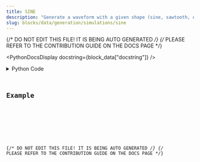 ```yaml
---
title: SINE
description: "Generate a waveform with a given shape (sine, sawtooth, etc)."
slug: blocks/data/generation/simulations/sine
---
```


{/* DO NOT EDIT THIS FILE! IT IS BEING AUTO GENERATED */}
{/* PLEASE REFER TO THE CONTRIBUTION GUIDE ON THE DOCS PAGE */}


<PythonDocsDisplay docstring={block_data["docstring"]} />
<details>
<summary>Python Code</summary>



<Code code={pythonCode} lang="py" wrap theme="dracula" />

[Find this Flojoy Block on GitHub](https://github.com/flojoy-ai/blocks/blob/main/blocks/DATA/GENERATION/SIMULATIONS/SINE/SINE.py)

</details>

## Example


<GetHelpWidget />


<AppDisplay app={app} blockName="SINE" client:visible />


<Example />

{/* DO NOT EDIT THIS FILE! IT IS BEING AUTO GENERATED */}
{/* PLEASE REFER TO THE CONTRIBUTION GUIDE ON THE DOCS PAGE */}
